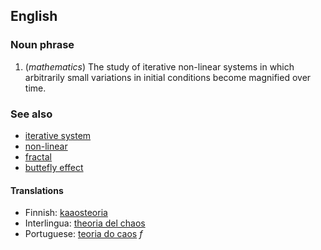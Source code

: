 ==English==

===Noun phrase===

# (''mathematics'') The study of iterative non-linear systems in which arbitrarily small variations in initial conditions become magnified over time.

===See also===

*[[iterative system]]
*[[non-linear]]
*[[fractal]]
*[[buttefly effect]]

==== Translations ====
*Finnish: [[kaaosteoria]]
*Interlingua: [[theoria del chaos]]
*Portuguese: [[teoria do caos]] ''f''